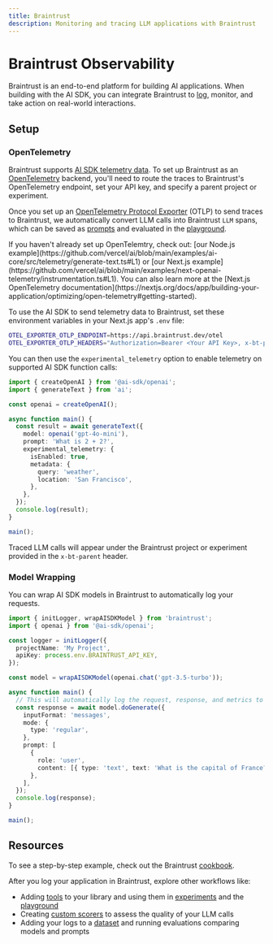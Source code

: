 ```yaml
---
title: Braintrust
description: Monitoring and tracing LLM applications with Braintrust
---
```


# Braintrust Observability

Braintrust is an end-to-end platform for building AI applications. When building with the AI SDK, you can integrate Braintrust to [log](https://www.braintrust.dev/docs/guides/logging), monitor, and take action on real-world interactions.

## Setup

### OpenTelemetry

Braintrust supports [AI SDK telemetry data](/docs/ai-sdk-core/telemetry).
To set up Braintrust as an [OpenTelemetry](https://opentelemetry.io/docs/) backend, you'll need to route the traces to Braintrust's OpenTelemetry endpoint, set your API key, and specify a parent project or experiment.

Once you set up an [OpenTelemetry Protocol Exporter](https://opentelemetry.io/docs/languages/js/exporters/) (OTLP) to send traces to Braintrust, we automatically convert LLM calls into Braintrust `LLM` spans, which can be saved as [prompts](https://www.braintrust.dev/docs/guides/functions/prompts) and evaluated in the [playground](https://www.braintrust.dev/docs/guides/playground).

<Note>
  If you haven't already set up OpenTelemtry, check out: [our Node.js
  example](https://github.com/vercel/ai/blob/main/examples/ai-core/src/telemetry/generate-text.ts#L1)
  or [our Next.js
  example](https://github.com/vercel/ai/blob/main/examples/next-openai-telemetry/instrumentation.ts#L1).
  You can also learn more at the [Next.js OpenTelemetry
  documentation](https://nextjs.org/docs/app/building-your-application/optimizing/open-telemetry#getting-started).
</Note>

To use the AI SDK to send telemetry data to Braintrust, set these environment variables in your Next.js app's `.env` file:

```bash
OTEL_EXPORTER_OTLP_ENDPOINT=https://api.braintrust.dev/otel
OTEL_EXPORTER_OTLP_HEADERS="Authorization=Bearer <Your API Key>, x-bt-parent=project_id:<Your Project ID>"
```

You can then use the `experimental_telemetry` option to enable telemetry on supported AI SDK function calls:

```typescript
import { createOpenAI } from '@ai-sdk/openai';
import { generateText } from 'ai';

const openai = createOpenAI();

async function main() {
  const result = await generateText({
    model: openai('gpt-4o-mini'),
    prompt: 'What is 2 + 2?',
    experimental_telemetry: {
      isEnabled: true,
      metadata: {
        query: 'weather',
        location: 'San Francisco',
      },
    },
  });
  console.log(result);
}

main();
```

Traced LLM calls will appear under the Braintrust project or experiment provided in the `x-bt-parent` header.

### Model Wrapping

You can wrap AI SDK models in Braintrust to automatically log your requests.

```typescript
import { initLogger, wrapAISDKModel } from 'braintrust';
import { openai } from '@ai-sdk/openai';

const logger = initLogger({
  projectName: 'My Project',
  apiKey: process.env.BRAINTRUST_API_KEY,
});

const model = wrapAISDKModel(openai.chat('gpt-3.5-turbo'));

async function main() {
  // This will automatically log the request, response, and metrics to Braintrust
  const response = await model.doGenerate({
    inputFormat: 'messages',
    mode: {
      type: 'regular',
    },
    prompt: [
      {
        role: 'user',
        content: [{ type: 'text', text: 'What is the capital of France?' }],
      },
    ],
  });
  console.log(response);
}

main();
```

## Resources

To see a step-by-step example, check out the Braintrust [cookbook](https://www.braintrust.dev/docs/cookbook/recipes/OTEL-logging).

After you log your application in Braintrust, explore other workflows like:

- Adding [tools](https://www.braintrust.dev/docs/guides/functions/tools) to your library and using them in [experiments](https://www.braintrust.dev/docs/guides/evals) and the [playground](https://www.braintrust.dev/docs/guides/playground)
- Creating [custom scorers](https://www.braintrust.dev/docs/guides/functions/scorers) to assess the quality of your LLM calls
- Adding your logs to a [dataset](https://www.braintrust.dev/docs/guides/datasets) and running evaluations comparing models and prompts
